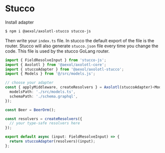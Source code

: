 # Stucco

Install adapter

```sh
$ npm i @aexol/axolotl-stucco stucco-js
```

Then write your `index.ts` file. In stucco the default export of the file is the
router. Stucco will also generate `stucco.json` file every time you change the
code. This file is used by the stucco GoLang router.

```ts
import { FieldResolveInput } from 'stucco-js';
import { Axolotl } from '@aexol/axolotl-core';
import { stuccoAdapter } from '@aexol/axolotl-stucco';
import { Models } from '@/src/models.js';

// choose your adapter
const { applyMiddleware, createResolvers } = Axolotl(stuccoAdapter)<Models>({
  modelsPath: './src/models.ts',
  schemaPath: './schema.graphql',
});

const Beer = BeerOrm();

const resolvers = createResolvers({
  // your type-safe resolvers here
});

export default async (input: FieldResolveInput) => {
  return stuccoAdapter(resolvers)(input);
};
```